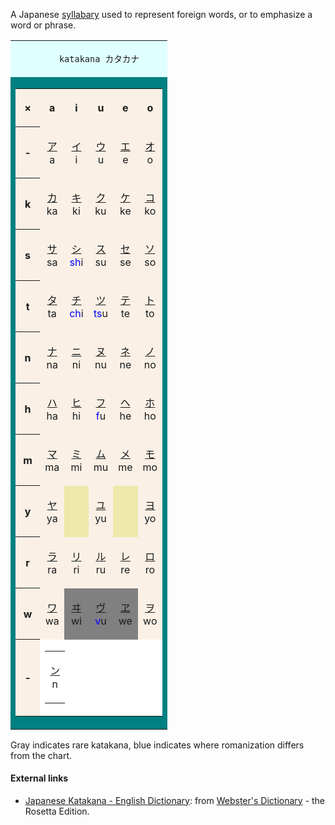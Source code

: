 A Japanese [[syllabary]] used to represent foreign words, or to emphasize a word or phrase.

<table border=0 cellspacing=0 cellpadding=0>
<tr><td bgcolor=lightcyan colspan=6 align=center>
	 katakana カタカナ
</td>
<tr><td bgcolor=teal>
	<table border=0 cellspacing=1 cellpadding=4>
	<tr align=center bgcolor="linen">
		<th>&times;</th>
		<th>&nbsp;a&nbsp;</th>
		<th>&nbsp;i&nbsp;</th>
		<th>&nbsp;u&nbsp;</th>
		<th>&nbsp;e&nbsp;</th>
		<th>&nbsp;o&nbsp;</th>
	</tr>
	<tr align=center bgcolor="linen">
		<th>&nbsp;-&nbsp;</th>
		<td>[[ア]]<br> a </td>
		<td>[[イ]]<br> i </td>
		<td>[[ウ]]<br> u </td>
		<td>[[エ]]<br> e </td>
		<td>[[オ]]<br> o </td>
	</tr>
	<tr align=center bgcolor="linen">
		<th>&nbsp;k&nbsp;</th>
		<td>[[カ]]<br> ka </td>
		<td>[[キ]]<br> ki </td>
		<td>[[ク]]<br> ku </td>
		<td>[[ケ]]<br> ke </td>
		<td>[[コ]]<br> ko </td>
	</tr>
	<tr align=center valign=center bgcolor="linen">
		<th>&nbsp;s&nbsp;</th>
		<td>[[サ]]<br> sa </td>
		<td>[[シ]]<br>
				<font color=blue>sh</font>i</td>
		<td>[[ス]]<br> su </td>
		<td>[[セ]]<br> se </td>
		<td>[[ソ]]<br> so </td>
	</tr>
	<tr align=center bgcolor="linen">
		<th>&nbsp;t&nbsp;</th>
		<td>[[タ]]<br> ta </td>
		<td>[[チ]]<br>
				<font color=blue>ch</font>i</td>
		<td>[[ツ]]<br>
				<font color=blue>ts</font>u</td>
		<td>[[テ]]<br> te </td>
		<td>[[ト]]<br> to </td>
	</tr>
	<tr align=center bgcolor="linen">
		<th>&nbsp;n&nbsp;</th>
		<td>[[ナ]]<br> na </td>
		<td>[[ニ]]<br> ni </td>
		<td>[[ヌ]]<br> nu </td>
		<td>[[ネ]]<br> ne </td>
		<td>[[ノ]]<br> no </td>
	</tr>
	<tr align=center bgcolor="linen">
		<th>&nbsp;h&nbsp;</th>
		<td>[[ハ]]<br> ha </td>
		<td>[[ヒ]]<br> hi </td>
		<td>[[フ]]<br>
				<font color=blue>f</font>u</td>
		<td>[[ヘ]]<br> he </td>
		<td>[[ホ]]<br> ho </td>
	</tr>
	<tr align=center bgcolor="linen">
		<th>&nbsp;m&nbsp;</th>
		<td>[[マ]]<br> ma </td>
		<td>[[ミ]]<br> mi </td>
		<td>[[ム]]<br> mu </td>
		<td>[[メ]]<br> me </td>
		<td>[[モ]]<br> mo </td>
	</tr>
	<tr align=center bgcolor="linen">
		<th>&nbsp;y&nbsp;</th>
		<td>[[ヤ]]<br> ya </td>
		<td bgcolor="palegoldenrod">			</td>
		<td>[[ユ]]<br> yu </td>
		<td bgcolor="palegoldenrod">			</td>
		<td>[[ヨ]]<br> yo </td>
	</tr>
	<tr align=center bgcolor="linen">
		<th>&nbsp;r&nbsp;</th>
		<td>[[ラ]]<br> ra </td>
		<td>[[リ]]<br> ri </td>
		<td>[[ル]]<br> ru </td>
		<td>[[レ]]<br> re </td>
		<td>[[ロ]]<br> ro </td>
	</tr>
	<tr align=center bgcolor="linen">
		<th>&nbsp;w&nbsp;</th>
		<td>[[ワ]]<br> wa </td>
		<td bgcolor="gray">[[ヰ]]<br> wi </td>
		<td bgcolor="gray">[[ヴ]]<br> <font color=blue>v</font>u</td> </td>
		<td bgcolor="gray">[[ヱ]]<br> we </td>
		<td>[[ヲ]]<br> wo </td>
	</tr>
	<tr align=center bgcolor="linen">
		<th>&nbsp;-&nbsp;</th>
		<td colspan=5 bgcolor="white" align="right">
			<table border=0 cellspacing=0 cellpadding=1>
			<tr align=center>
			<td>[[ン]]<br> n	</td>
			</tr>
			</table>
		</td>
	</tr>
	</table>
</td>
</tr>
</table>

Gray indicates rare katakana, blue indicates where romanization differs from the chart.

==== External links====
*[http://www.websters-online-dictionary.org/definition/Japanese+Katakana-english/ Japanese Katakana - English Dictionary]: from [http://www.websters-online-dictionary.org/ Webster's Dictionary] - the Rosetta Edition.